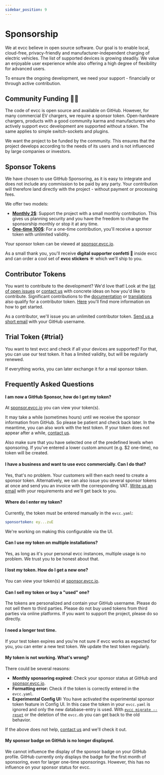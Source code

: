 ```yaml
---
sidebar_position: 9
---
```



# Sponsorship

We at evcc believe in open source software.
Our goal is to enable local, cloud-free, privacy-friendly and manufacturer-independent charging of electric vehicles.
The list of supported devices is growing steadily.
We value an enjoyable user experience while also offering a high degree of flexibility for advanced users.

To ensure the ongoing development, we need your support - financially or through active contribution.

## Community Funding 🤘💚

The code of evcc is open source and available on GitHub.
However, for many commercial EV chargers, we require a sponsor token.
Open-hardware chargers, products with a good community karma and manufacturers who actively support evcc development are supported without a token.
The same applies to simple switch-sockets and plugins.

We want the project to be funded by the community.
This ensures that the project develops according to the needs of its users and is not influenced by large companies or investors.

## Sponsor Tokens

We have chosen to use GitHub Sponsoring, as it is easy to integrate and does not include any commission to be paid by any party.
Your contribution will therefore land directly with the project - without payment or processing fees.

We offer two models:

- **[Monthly 2$](https://github.com/sponsors/evcc-io?frequency=recurring)**: Support the project with a small monthly contribution.
This gives us planning security and you have the freedom to change the sponsorship monthly or stop it at any time.
- **[One-time 100$](https://github.com/sponsors/evcc-io?frequency=one-time)**: For a one-time contribution, you'll receive a sponsor token with unlimited validity.

Your sponsor token can be viewed at [sponsor.evcc.io](https://sponsor.evcc.io).

As a small thank you, you'll receive **digital supporter confetti 🎉** inside evcc and can order a cool set of **evcc stickers ☀️** which we'll ship to you.

## Contributor Tokens

You want to contribute to the development?
We'd love that!
Look at the [list of open issues](https://github.com/evcc-io/evcc/issues) or [contact us](mailto:info@evcc.io) with concrete ideas on how you'd like to contribute.
Significant contributions to the [documentation](https://github.com/evcc-io/docs) or [translations](https://github.com/evcc-io/evcc/blob/master/CONTRIBUTING.md#adding-or-modifying-translations) also qualify for a contributor token.
[Here](https://github.com/evcc-io/evcc/blob/master/CONTRIBUTING.md) you'll find more information on how to get started.

As a contributor, we'll issue you an unlimited contributor token.
[Send us a short email](mailto:info@evcc.io) with your GitHub username.

## Trial Token {#trial}

You want to test evcc and check if all your devices are supported?
For that, you can use our test token.
It has a limited validity, but will be regularly renewed.

<SponsorToken />

If everything works, you can later exchange it for a real sponsor token.

## Frequently Asked Questions

#### I am now a GitHub Sponsor, how do I get my token?

At [sponsor.evcc.io](https://sponsor.evcc.io) you can view your token(s).

It may take a while (sometimes hours) until we receive the sponsor information from GitHub.
So please be patient and check back later.
In the meantime, you can also work with the test token.
If your token does not appear after a while, [contact us](mailto:info@evcc.io).

Also make sure that you have selected one of the predefined levels when sponsoring.
If you've entered a lower custom amount (e.g. $2 one-time), no token will be created.

#### I have a business and want to use evcc commercially. Can I do that?

Yes, that's no problem.
Your customers will then each need to create a sponsor token.
Alternatively, we can also issue you several sponsor tokens at once and send you an invoice with the corresponding VAT.
[Write us an email](mailto:info@evcc.io) with your requirements and we'll get back to you.

#### Where do I enter my token?

Currently, the token must be entered manually in the `evcc.yaml`:

```yaml title="evcc.yaml"
sponsortoken: ey...zuE
```

We're working on making this configurable via the UI.

#### Can I use my token on multiple installations?

Yes, as long as it's your personal evcc instances, multiple usage is no problem.
We trust you to be honest about that.

#### I lost my token. How do I get a new one?

You can view your token(s) at [sponsor.evcc.io](https://sponsor.evcc.io).

#### Can I sell my token or buy a "used" one?

The tokens are personalized and contain your GitHub username.
Please do not sell them to third parties.
Please do not buy used tokens from third parties via online platforms.
If you want to support the project, please do so directly.

#### I need a longer test time.

If your test token expires and you're not sure if evcc works as expected for you, you can enter a new test token.
We update the test token regularly.

#### My token is not working. What's wrong?

There could be several reasons:

- **Monthly sponsoring expired:** Check your sponsor status at GitHub and [sponsor.evcc.io](https://sponsor.evcc.io).
- **Formatting error:** Check if the token is correctly entered in the `evcc.yaml`.
- **Experimental Config UI:** You have activated the experimental sponsor token feature in Config UI.
In this case the token in your `evcc.yaml` is ignored and only the new database-entry is used.
With [`evcc migrate --reset`](/docs/reference/cli/evcc_migrate) or the deletion of the `evcc.db` you can get back to the old behavior.

If the above does not help, [contact us](mailto:info@evcc.io) and we'll check it out.

#### My sponsor badge on GitHub is no longer displayed.

We cannot influence the display of the sponsor badge on your GitHub profile.
GitHub currently only displays the badge for the first month of sponsoring, even for larger one-time sponsorings.
However, this has no influence on your sponsor status for evcc.